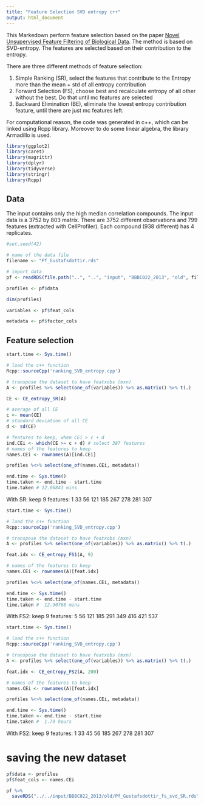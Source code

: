 ```yaml
---
title: "Feature Selection SVD entropy c++"
output: html_document
---
```


This Markedown perform feature selection based on the paper [Novel Unsupervised Feature Filtering of Biological Data](https://academic.oup.com/bioinformatics/article-abstract/22/14/e507/227946/Novel-Unsupervised-Feature-Filtering-of-Biological).
The method is based on SVD-entropy. The features are selected based on their contribution to the entropy.

There are three different methods of feature selection:

1) Simple Ranking (SR), select the features that contribute to the Entropy more than the mean + std of all entropy contribution
2) Forward Selection (FS), choose best and recalculate entropy of all other without the best. Do that until mc features are selected
3) Backward Elimination (BE), eliminate the lowest entropy contribution feature, until there are just mc features left.

For computational reason, the code was generated in c++, which can be linked using Rcpp library.
Moreover to do some linear algebra, the library Armadillo is used.

```r
library(ggplot2)
library(caret)
library(magrittr)
library(dplyr)
library(tidyverse)
library(stringr)
library(Rcpp)
```

## Data

The input contains only the high median correlation compounds.
The input data is a 3752 by 803 matrix.
There are 3752 different observations and 799 features (extracted with CellProfiler).
Each compound (938 different) has 4 replicates.

```r
#set.seed(42)

# name of the data file
filename <- "Pf_Gustafsdottir.rds"

# import data
pf <- readRDS(file.path("..", "..", "input", "BBBC022_2013", "old", filename))

profiles <- pf$data

dim(profiles)

variables <- pf$feat_cols

metadata <- pf$factor_cols

```


## Feature selection

```r
start.time <- Sys.time()

# load the c++ function
Rcpp::sourceCpp('ranking_SVD_entropy.cpp')

# transpose the dataset to have featxobs (mxn)
A <- profiles %>% select(one_of(variables)) %>% as.matrix() %>% t(.)

CE <- CE_entropy_SR(A)

# average of all CE
c <- mean(CE)
# standard deviation of all CE
d <- sd(CE)

# features to keep, when CEi > c + d
ind.CEi <- which(CE >= c + d) # select 387 features
# names of the features to keep
names.CEi <- rownames(A)[ind.CEi]

profiles %<>% select(one_of(names.CEi, metadata))

end.time <- Sys.time()
time.taken <- end.time - start.time
time.taken # 12.06843 mins
```

With SR: keep 9 features: 1 33 56 121 185 267 278 281 307

```r
start.time <- Sys.time()

# load the c++ function
Rcpp::sourceCpp('ranking_SVD_entropy.cpp')

# transpose the dataset to have featxobs (mxn)
A <- profiles %>% select(one_of(variables)) %>% as.matrix() %>% t(.)

feat.idx <- CE_entropy_FS1(A, 9)

# names of the features to keep
names.CEi <- rownames(A)[feat.idx]

profiles %<>% select(one_of(names.CEi, metadata))

end.time <- Sys.time()
time.taken <- end.time - start.time
time.taken #  12.90768 mins
```

With FS2: keep 9 features: 5 56 121 185 291 349 416 421 537

```r
start.time <- Sys.time()

# load the c++ function
Rcpp::sourceCpp('ranking_SVD_entropy.cpp')

# transpose the dataset to have featxobs (mxn)
A <- profiles %>% select(one_of(variables)) %>% as.matrix() %>% t(.)

feat.idx <- CE_entropy_FS2(A, 200)

# names of the features to keep
names.CEi <- rownames(A)[feat.idx]

profiles %<>% select(one_of(names.CEi, metadata))

end.time <- Sys.time()
time.taken <- end.time - start.time
time.taken #  1.79 hours
```

With FS2: keep 9 features: 1 33 45 56 185 267 278 281 307

# saving the new dataset
```r

pf$data <- profiles
pf$feat_cols <- names.CEi

pf %>%
  saveRDS("../../input/BBBC022_2013/old/Pf_Gustafsdottir_fs_svd_SR.rds")

```
